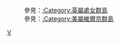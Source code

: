 :參見：[[:Category:英屬處女群島|:Category:英屬處女群島]]
:參見：[[:Category:美屬維爾京群島|:Category:美屬維爾京群島]]

{{Commonscat|Virgin Islands}}

[[Category:小安的列斯群島|V]]